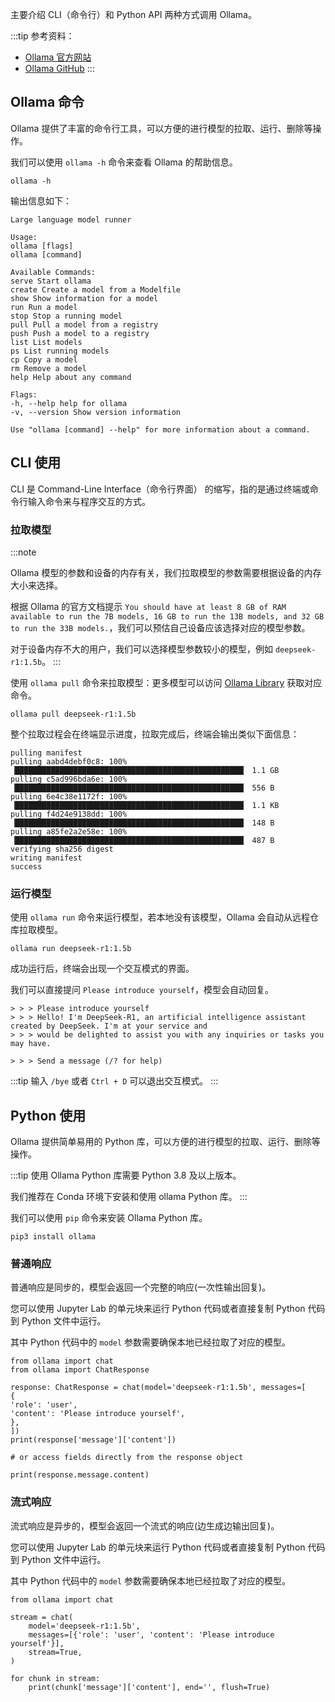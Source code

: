 主要介绍 CLI（命令行）和 Python API 两种方式调用 Ollama。

:::tip
参考资料：

- [Ollama 官方网站](https://ollama.com/)
- [Ollama GitHub](https://github.com/ollama/ollama)
  :::

## Ollama 命令

Ollama 提供了丰富的命令行工具，可以方便的进行模型的拉取、运行、删除等操作。

我们可以使用 `ollama -h` 命令来查看 Ollama 的帮助信息。

<NewCodeBlock tip="radxa@device$" type="device">

```
ollama -h
```

</NewCodeBlock>

输出信息如下：

```
Large language model runner

Usage:
ollama [flags]
ollama [command]

Available Commands:
serve Start ollama
create Create a model from a Modelfile
show Show information for a model
run Run a model
stop Stop a running model
pull Pull a model from a registry
push Push a model to a registry
list List models
ps List running models
cp Copy a model
rm Remove a model
help Help about any command

Flags:
-h, --help help for ollama
-v, --version Show version information

Use "ollama [command] --help" for more information about a command.
```

## CLI 使用

CLI 是 Command-Line Interface（命令行界面） 的缩写，指的是通过终端或命令行输入命令来与程序交互的方式。

### 拉取模型

:::note

Ollama 模型的参数和设备的内存有关，我们拉取模型的参数需要根据设备的内存大小来选择。

根据 Ollama 的官方文档提示 `You should have at least 8 GB of RAM available to run the 7B models, 16 GB to run the 13B models, and 32 GB to run the 33B models.`，我们可以预估自己设备应该选择对应的模型参数。

对于设备内存不大的用户，我们可以选择模型参数较小的模型，例如 `deepseek-r1:1.5b`。
:::

使用 `ollama pull` 命令来拉取模型：更多模型可以访问 [Ollama Library](https://ollama.com/library) 获取对应命令。

<NewCodeBlock tip="radxa@device$" type="device">

```
ollama pull deepseek-r1:1.5b
```

</NewCodeBlock>

整个拉取过程会在终端显示进度，拉取完成后，终端会输出类似下面信息：

```
pulling manifest
pulling aabd4debf0c8: 100% ▕███████████████████████████████████████████████████▏ 1.1 GB
pulling c5ad996bda6e: 100% ▕███████████████████████████████████████████████████▏ 556 B
pulling 6e4c38e1172f: 100% ▕███████████████████████████████████████████████████▏ 1.1 KB
pulling f4d24e9138dd: 100% ▕███████████████████████████████████████████████████▏ 148 B
pulling a85fe2a2e58e: 100% ▕███████████████████████████████████████████████████▏ 487 B
verifying sha256 digest
writing manifest
success
```

### 运行模型

使用 `ollama run` 命令来运行模型，若本地没有该模型，Ollama 会自动从远程仓库拉取模型。

<NewCodeBlock tip="radxa@device$" type="device">

```
ollama run deepseek-r1:1.5b
```

</NewCodeBlock>

成功运行后，终端会出现一个交互模式的界面。

我们可以直接提问 `Please introduce yourself`，模型会自动回复。

```
> > > Please introduce yourself
> > > Hello! I'm DeepSeek-R1, an artificial intelligence assistant created by DeepSeek. I'm at your service and
> > > would be delighted to assist you with any inquiries or tasks you may have.

> > > Send a message (/? for help)
```

:::tip
输入 `/bye` 或者 `Ctrl + D` 可以退出交互模式。
:::

## Python 使用

Ollama 提供简单易用的 Python 库，可以方便的进行模型的拉取、运行、删除等操作。

:::tip
使用 Ollama Python 库需要 Python 3.8 及以上版本。

我们推荐在 Conda 环境下安装和使用 ollama Python 库。
:::

我们可以使用 `pip` 命令来安装 Ollama Python 库。

<NewCodeBlock tip="radxa@device$" type="device">

```
pip3 install ollama
```

</NewCodeBlock>

### 普通响应

普通响应是同步的，模型会返回一个完整的响应(一次性输出回复)。

您可以使用 Jupyter Lab 的单元块来运行 Python 代码或者直接复制 Python 代码到 Python 文件中运行。

其中 Python 代码中的 `model` 参数需要确保本地已经拉取了对应的模型。

<NewCodeBlock tip="radxa@device$" type="device">

```
from ollama import chat
from ollama import ChatResponse

response: ChatResponse = chat(model='deepseek-r1:1.5b', messages=[
{
'role': 'user',
'content': 'Please introduce yourself',
},
])
print(response['message']['content'])

# or access fields directly from the response object

print(response.message.content)
```

</NewCodeBlock>

### 流式响应

流式响应是异步的，模型会返回一个流式的响应(边生成边输出回复)。

您可以使用 Jupyter Lab 的单元块来运行 Python 代码或者直接复制 Python 代码到 Python 文件中运行。

其中 Python 代码中的 `model` 参数需要确保本地已经拉取了对应的模型。

<NewCodeBlock tip="radxa@device$" type="device">

```
from ollama import chat

stream = chat(
    model='deepseek-r1:1.5b',
    messages=[{'role': 'user', 'content': 'Please introduce yourself'}],
    stream=True,
)

for chunk in stream:
    print(chunk['message']['content'], end='', flush=True)
```

</NewCodeBlock>
